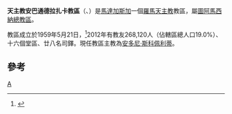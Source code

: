 {{Infobox Roman Catholic diocese
|Roman Catholic Diocese of = 天主教安巴通德拉扎卡教區
|Latin name of diocese = Dioecesis Ambatondrazakaënsis
|image = 
|caption = 
|location =[[馬達加斯加|馬達加斯加]]
|territory =
|population = 268,120

|rite = 拉丁禮
|patron = 
|province = 圖阿馬西納
|established = 1959年
|cathedral =聖三主教座堂
|副主教座堂 =
|leadership = 主教
|website =
|教宗 = 
|metropolitan =
|ordinary = 安多尼·斯科佩利蒂
|coadjutor bishop =
|emeritus =
}}

'''天主教安巴通德拉扎卡教區'''（{{lang-la|Dioecesis Ambatondrazakaënsis}}、{{lang-fr|Diocèse d'Ambatondrazaka}}）是[[馬達加斯加|馬達加斯加]]一個[[羅馬天主教|羅馬天主教]]教區，屬[[天主教圖阿馬西納總教區|圖阿馬西納總教區]]。

教區成立於1959年5月21日，<ref>{{Cite web |url=http://www.vatican.va/holy_father/john_xxiii/apost_constitutions/1959/documents/hf_j-xxiii_apc_19590521_ambatondrazakaensis_lt.html |title=成立教區的宗座憲令 |access-date=2013-12-05 |archive-date=2013-03-03 |archive-url=https://web.archive.org/web/20130303011450/http://www.vatican.va/holy_father/john_xxiii/apost_constitutions/1959/documents/hf_j-xxiii_apc_19590521_ambatondrazakaensis_lt.html |dead-url=no }}</ref>2012年有教友268,120人（佔轄區總人口19.0%）、十六個堂區、廿八名司鐸。現任教區主教為[[安多尼·斯科佩利蒂|安多尼·斯科佩利蒂]]。

==參考==
{{reflist}}
[[Category:馬達加斯加天主教教區|A]]

{{馬達加斯加天主教教區}}